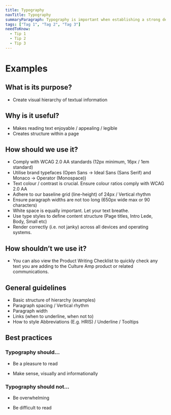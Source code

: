 ```yaml
---
title: Typography
navTitle: Typography
summaryParagraph: Typography is important when establishing a strong design system. When established, it can help to create balance and hierarchy of textual information. By creating structure within a page, text becomes enjoyable and appealing to read. We aim to ensure type within our product complies with WCAG 2.0 AA standards.
tags: ["Tag 1", "Tag 2", "Tag 3"]
needToKnow:
  - Tip 1
  - Tip 2
  - Tip 3
---
```


# Examples


<TypographyShowcase />

## What is its purpose?

* Create visual hierarchy of textual information

## Why is it useful?

* Makes reading text enjoyable / appealing / legible
* Creates structure within a page

## How should we use it?

* Comply with WCAG 2.0 AA standards (12px minimum, 16px / 1em standard)
* Utilise brand typefaces (Open Sans → Ideal Sans (Sans Serif) and Monaco → Operator (Monospace))
* Text colour / contrast is crucial. Ensure colour ratios comply with WCAG 2.0 AA
* Adhere to our baseline grid (line-height) of 24px / Vertical rhythm
* Ensure paragraph widths are not too long (650px wide max or 90 characters)
* White space is equally important. Let your text breathe.
* Use type styles to define content structure (Page titles, Intro Lede, Body, Small etc)
* Render correctly (i.e. not janky) across all devices and operating systems.

## How shouldn’t we use it?

* You can also view the <Link to='/language/checklist'>Product Writing Checklist</Link> to quickly check any text you are adding to the Culture Amp product or related communications.

## General guidelines

* Basic structure of hierarchy (examples)
* Paragraph spacing / Vertical rhythm
* Paragraph width
* Links (when to underline, when not to)
* How to style Abbreviations (E.g. HRIS) / Underline / Tooltips

## Best practices

### Typography should...

* Be a pleasure to read

* Make sense, visually and informationally

### Typography should not...

* Be overwhelming

* Be difficult to read

